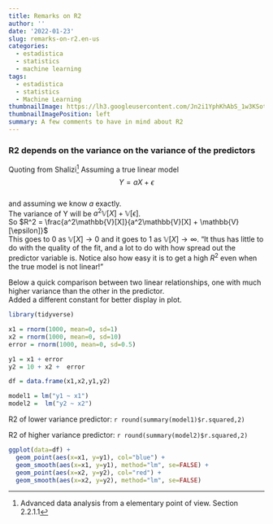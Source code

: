 ```yaml
---
title: Remarks on R2
author: ''
date: '2022-01-23'
slug: remarks-on-r2.en-us
categories:
  - estadistica
  - statistics
  - machine learning
tags:
  - estadistica
  - statistics
  - Machine Learning
thumbnailImage: https://lh3.googleusercontent.com/Jn2i1YphKhAbS_1w3KSotp7L0BZA3GguSSAEUCCyH9V4g2PtunCuoE0GlY-PkdrsLERb08KiSsNvIMPqpQ=w260-h173-rw
thumbnailImagePosition: left
summary: A few comments to have in mind about R2
---
```



### R2 depends on the variance on the variance of the predictors


Quoting from Shalizi[^1]
Assuming a true linear model  
$$ Y = aX + \epsilon$$  
and assuming we know $a$ exactly.  
The variance of Y will be $a^2\mathbb{V}[X] + \mathbb{V}[\epsilon]$.  
So $R^2 = \frac{a^2\mathbb{V}[X]}{a^2\mathbb{V}[X] + \mathbb{V}[\epsilon]}$  
This goes to 0 as $\mathbb{V}[X] \rightarrow  0$ and it goes to 1 as  $\mathbb{V}[X] \rightarrow  \infty$. "It thus has little to do with the quality of the fit, and a lot to do with how spread out the predictor variable is. Notice also how easy it is to get a high $R^2$ even when the true model is not linear!"

Below a quick comparison between two linear relationships, one with much higher variance than the other in the predictor.  
Added a different constant for better display in plot.

```r
library(tidyverse)

x1 = rnorm(1000, mean=0, sd=1)
x2 = rnorm(1000, mean=0, sd=10)
error = rnorm(1000, mean=0, sd=0.5)

y1 = x1 + error
y2 = 10 + x2 +  error

df = data.frame(x1,x2,y1,y2)

model1 = lm("y1 ~ x1")
model2 =  lm("y2 ~ x2")
```


R2 of lower variance predictor: `r round(summary(model1)$r.squared,2)`  

R2 of higher variance predictor: `r round(summary(model2)$r.squared,2)`


```r

ggplot(data=df) + 
  geom_point(aes(x=x1, y=y1), col="blue") + 
  geom_smooth(aes(x=x1, y=y1), method="lm", se=FALSE) +
  geom_point(aes(x=x2, y=y2), col="red") + 
  geom_smooth(aes(x=x2, y=y2), method="lm", se=FALSE) 
```



[^1]: Advanced data analysis from a elementary point of view. Section 2.2.1.1